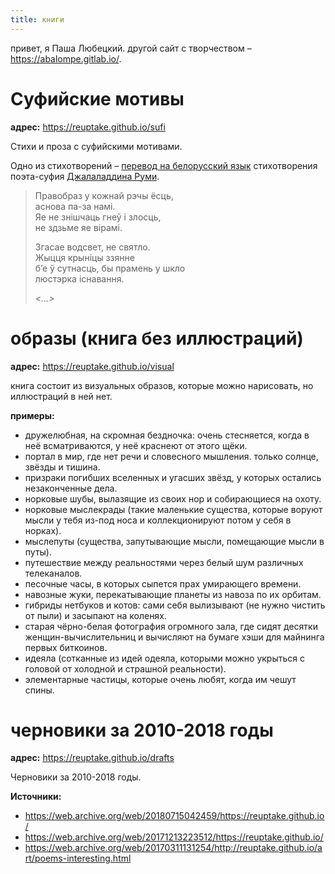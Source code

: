 ```yaml
---
title: книги
---
```

привет, я Паша Любецкий. другой сайт с творчеством -- <https://abalompe.gitlab.io/>.

# Суфийские мотивы

__адрес:__ <https://reuptake.github.io/sufi>

Стихи и проза с суфийскими мотивами.

Одно из стихотворений -- [перевод на белорусский язык](https://reuptake.github.io/sufi/translations.html#rumi) стихотворения поэта-суфия [Джалаладдина Руми](https://ru.wikipedia.org/wiki/%D0%94%D0%B6%D0%B0%D0%BB%D0%B0%D0%BB%D0%B0%D0%B4%D0%B4%D0%B8%D0%BD_%D0%A0%D1%83%D0%BC%D0%B8).

> Правобраз у кожнай рэчы ёсць,  
> аснова па-за намі.  
> Яе не знішчаць гнеў і злосць,  
> не здзьме яе вірамі.
>
> Згасае водсвет, не святло.  
> Жыцця крыніцы ззянне  
> б’е ў сутнасць, бы прамень у шкло  
> люстэрка існавання.
>
> _<...>_

# образы (книга без иллюстраций)

__адрес:__ <https://reuptake.github.io/visual>

книга состоит из визуальных образов, которые можно нарисовать, но иллюстраций в ней нет.

__примеры:__

- дружелюбная, на скромная бездночка: очень стесняется, когда в неё всматриваются, у неё краснеют от этого щёки.
- портал в мир, где нет речи и словесного мышления. только солнце, звёзды и тишина.
- призраки погибших вселенных и угасших звёзд, у которых остались незаконченные дела.
- норковые шубы, вылазящие из своих нор и собирающиеся на охоту.
- норковые мыслекрады (такие маленькие существа, которые воруют мысли у тебя из-под носа и коллекционируют потом у себя в норках).
- мыслепуты (существа, запутывающие мысли, помещающие мысли в путы).
- путешествие между реальностями через белый шум различных телеканалов.
- песочные часы, в которых сыпется прах умирающего времени.
- навозные жуки, перекатывающие планеты из навоза по их орбитам.
- гибриды нетбуков и котов: сами себя вылизывают (не нужно чистить от пыли) и засыпают на коленях.
- старая чёрно-белая фотография огромного зала, где сидят десятки женщин-вычислительниц и вычисляют на бумаге хэши для майнинга первых биткоинов.
- идеяла (сотканные из идей одеяла, которыми можно укрыться с головой от холодной и страшной реальности).
- элементарные частицы, которые очень любят, когда им чешут спины.

# черновики за 2010-2018 годы

__адрес:__ <https://reuptake.github.io/drafts>

Черновики за 2010-2018 годы.

__Источники:__

- <https://web.archive.org/web/20180715042459/https://reuptake.github.io/>
- <https://web.archive.org/web/20171213223512/https://reuptake.github.io/>
- <https://web.archive.org/web/20170311131254/http://reuptake.github.io/art/poems-interesting.html>
